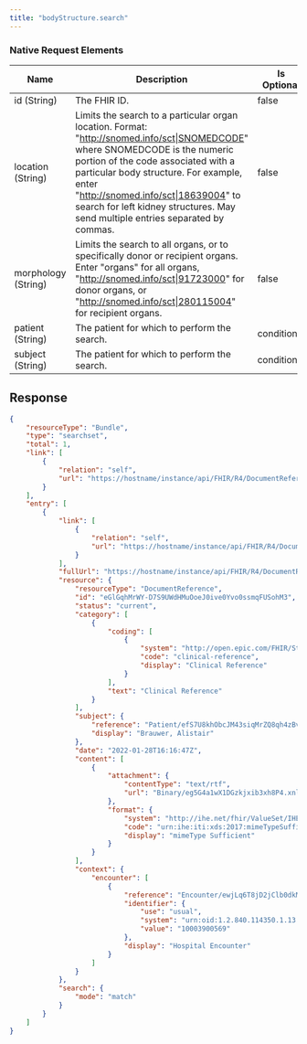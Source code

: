 ```yaml
---
title: "bodyStructure.search"
---
```



### Native Request Elements
| Name | Description | Is Optional | Is Array |
|------|-------------|-------------|-----------|
| id (String) | The FHIR ID. | false | false |
| location (String) | Limits the search to a particular organ location. Format: "http://snomed.info/sct\|SNOMEDCODE" where SNOMEDCODE is the numeric portion of the code associated with a particular body structure. For example, enter "http://snomed.info/sct\|18639004" to search for left kidney structures. May send multiple entries separated by commas. | false | false |
| morphology (String) | Limits the search to all organs, or to specifically donor or recipient organs. Enter "organs" for all organs, "http://snomed.info/sct\|91723000" for donor organs, or "http://snomed.info/sct\|280115004" for recipient organs. | false | false |
| patient (String) | The patient for which to perform the search. | conditional | false |
| subject (String) | The patient for which to perform the search. | conditional | false |

## Response

```json
{
    "resourceType": "Bundle",
    "type": "searchset",
    "total": 1,
    "link": [
        {
            "relation": "self",
            "url": "https://hostname/instance/api/FHIR/R4/DocumentReference?encounter=ewjLq6T8jD2jClb0dkMYS25HM0BGjl-uE31HHZUSdadw3&category=clinical-reference"
        }
    ],
    "entry": [
        {
            "link": [
                {
                    "relation": "self",
                    "url": "https://hostname/instance/api/FHIR/R4/DocumentReference/eGlGqhMrWY-D7S9UWdHMuOoeJ0ive0Yvo0ssmqFUSohM3"
                }
            ],
            "fullUrl": "https://hostname/instance/api/FHIR/R4/DocumentReference/eGlGqhMrWY-D7S9UWdHMuOoeJ0ive0Yvo0ssmqFUSohM3",
            "resource": {
                "resourceType": "DocumentReference",
                "id": "eGlGqhMrWY-D7S9UWdHMuOoeJ0ive0Yvo0ssmqFUSohM3",
                "status": "current",
                "category": [
                    {
                        "coding": [
                            {
                                "system": "http://open.epic.com/FHIR/StructureDefinition/documentreference-category",
                                "code": "clinical-reference",
                                "display": "Clinical Reference"
                            }
                        ],
                        "text": "Clinical Reference"
                    }
                ],
                "subject": {
                    "reference": "Patient/efS7U8khObcJM43siqMrZQ8qh4zBvSjftUk5VQhXXWGg3",
                    "display": "Brauwer, Alistair"
                },
                "date": "2022-01-28T16:16:47Z",
                "content": [
                    {
                        "attachment": {
                            "contentType": "text/rtf",
                            "url": "Binary/eg5G4a1wX1DGzkjxib3xh8P4.xnlTsrlTE0Ij6k6EDfw3"
                        },
                        "format": {
                            "system": "http://ihe.net/fhir/ValueSet/IHE.FormatCode.codesystem",
                            "code": "urn:ihe:iti:xds:2017:mimeTypeSufficient",
                            "display": "mimeType Sufficient"
                        }
                    }
                ],
                "context": {
                    "encounter": [
                        {
                            "reference": "Encounter/ewjLq6T8jD2jClb0dkMYS25HM0BGjl-uE31HHZUSdadw3",
                            "identifier": {
                                "use": "usual",
                                "system": "urn:oid:1.2.840.114350.1.13.5325.1.7.3.698084.8",
                                "value": "10003900569"
                            },
                            "display": "Hospital Encounter"
                        }
                    ]
                }
            },
            "search": {
                "mode": "match"
            }
        }
    ]
}
```